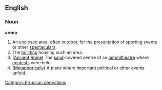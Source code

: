 ==English==
===Noun===
'''arena'''
# An [[enclose]]d [[area]], often [[outdoor]], for the [[presentation]] of [[sport]]ing events or other [[spectacular]]s.
# The [[building]] housing such an area.
# ([[Ancient]] [[Rome]]) The [[sand]]-covered centre of an [[amphitheatre]] where [[contest]]s were held.
# ([[Metaphorically]]) A place where important political or other events unfold.
[[Category:Etruscan derivations]]